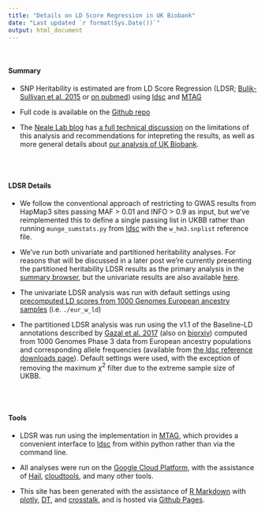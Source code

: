 ```yaml
---
title: "Details on LD Score Regression in UK Biobank"
date: "Last updated `r format(Sys.Date())`"
output: html_document
---
```


<br>

<div class="well">

#### Summary

* SNP Heritability is estimated are from LD Score Regression (LDSR; [Bulik-Sullivan et al. 2015](http://www.nature.com/ng/journal/v47/n3/full/ng.3211.html) or [on pubmed](https://www.ncbi.nlm.nih.gov/pmc/articles/PMC4495769/)) using [ldsc](https://github.com/bulik/ldsc) and [MTAG](https://github.com/omeed-maghzian/mtag)

* Full code is available on the [Github repo](https://github.com/Nealelab/UKBB_ldsc)

* The [Neale Lab blog](http://www.nealelab.is/blog) has [a full technical discussion](http://www.nealelab.is/blog/2017/9/14/heritability-501-ldsr-based-h2-in-ukbb-for-the-technically-minded) on the limitations of this analysis and recommendations for intepreting the results, as well as more general details about [our analysis of UK Biobank](http://www.nealelab.is/blog/2017/9/11/details-and-considerations-of-the-uk-biobank-gwas).

<br>
<br>

#### LDSR Details

* We follow the conventional approach of restricting to GWAS results from HapMap3 sites passing MAF > 0.01 and INFO > 0.9 as input, but we’ve reimplemented this to define a single passing list in UKBB rather than running `munge_sumstats.py` from [ldsc](https://github.com/bulik/ldsc) with the `w_hm3.snplist` reference file.

* We’ve run both univariate and partitioned heritability analyses. For reasons that will be discussed in a later post we’re currently presenting the partitioned heritability LDSR results as the primary analysis in the [summary browser](h2_browser.html), but the univariate results are also available [here](h2_univar_browser.html).

* The univariate LDSR analysis was run with default settings using [precomputed LD scores from 1000 Genomes European ancestry samples](https://data.broadinstitute.org/alkesgroup/LDSCORE/) (i.e. `./eur_w_ld`)

* The partitioned LDSR analysis was run using the v1.1 of the Baseline-LD annotations described by [Gazal et al. 2017](http://www.nature.com/ng/journal/vaop/ncurrent/full/ng.3954.html) (also on [biorxiv](http://www.biorxiv.org/content/early/2017/04/03/082024)) computed from 1000 Genomes Phase 3 data from European ancestry populations and corresponding allele frequencies (available from [the ldsc reference downloads page](https://data.broadinstitute.org/alkesgroup/LDSCORE/)). Default settings were used, with the exception of removing the maximum $\chi^2$ filter due to the extreme sample size of UKBB.

<br>
<br>

#### Tools

* LDSR was run using the implementation in [MTAG](https://github.com/omeed-maghzian/mtag), which provides a convenient interface to [ldsc](https://github.com/bulik/ldsc) from within python rather than via the command line.

* All analyses were run on the [Google Cloud Platform](https://cloud.google.com/), with the assistance of [Hail](https://hail.is), [cloudtools](https://github.com/Nealelab/cloudtools), and many other tools. 

* This site has been generated with the assistance of [R Markdown](http://rmarkdown.rstudio.com/) with [plotly](https://plot.ly/r/), [DT](https://rstudio.github.io/DT/), and [crosstalk](https://rstudio.github.io/crosstalk/), and is hosted via [Github Pages](https://pages.github.com/).

</div>

